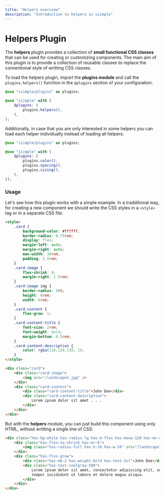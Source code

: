 ```yaml
---
title: "Helpers overview"
description: "Introduction to helpers in siimple"
---
```


# Helpers Plugin

The **helpers** plugin provides a collection of **small functional CSS classes** that can be used for creating or customizing components. The main aim of this plugin is to provide a collection of reusable classes to replace the conventional style of writting CSS classes.

To load the helpers plugin, import the **plugins module** and call the `plugins.helpers()` function in the `$plugins` section of your configuration:

```scss
@use "siimple/plugins" as plugins;

@use "siimple" with (
    $plugins: (
        plugins.helpers(),
    ),
);
```

Additionally, in case that you are only interested in some helpers you can load each helper individually instead of loading all helpers:

```scss
@use "siimple/plugins" as plugins;

@use "siimple" with (
    $plugins: (
        plugins.color(),
        plugins.spacing(),
        plugins.sizing(),
    ),
));
```


### Usage

Let's see how this plugin works with a simple example. In a tradditional way, for creating a new component we should write the CSS styles in a `<style>` tag or in a separate CSS file:

```html
<style>
    .card {
        background-color: #ffffff;
        border-radius: 0.75rem;
        display: flex;
        margin-left: auto;
        margin-right: auto;
        max-width: 30rem;
        padding: 1.5rem;
    }
    .card-image {
        flex-shrink: 0;
        margin-right: 1.5rem;
    }
    .card-image img {
        border-radius: 50%;
        height: 6rem;
        width: 6rem;
    }
    .card-content {
        flex-grow: 1;
    }
    .card-content-title {
        font-size: 2rem;
        font-weight: bold;
        margin-bottom: 0.5rem;
    }
    .card-content-description {
        color: rgba(116,124,139, 1);
    }
</style>

<div class="card">
    <div class="card-image">
        <img src="/landscape1.jpg" />
    </div>
    <div class="card-content">
        <div class="card-content-title">John Doe</div>
        <div class="card-content-description">
            Lorem ipsum dolor sit amet . . .
        </div>
    </div>
</div>
```

But with the **helpers** module, you can just build this component using only HTML, without writting a single line of CSS:

```html live=true bg=blue-200
<div class="has-bg-white has-radius-lg has-d-flex has-maxw-120 has-mx-auto has-p-6">
    <div class="has-flex-no-shrink has-mr-6">
        <img class="has-radius-full has-h-24 has-w-24" src="/landscape1.jpg" />
    </div>
    <div class="has-flex-grow">
        <div class="has-mb-2 has-weight-bold has-text-2xl">John Doe</div>
        <div class="has-text-coolgray-500">
            Lorem ipsum dolor sit amet, consectetur adipiscing elit, sed do eiusmod 
            tempor incididunt ut labore et dolore magna aliqua.
        </div>
    </div>
</div>
```


